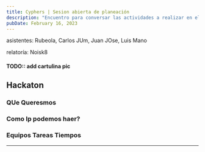 ```yaml
---
title: Cyphers | Sesion abierta de planeación
description: "Encuentro para conversar las actividades a realizar en el año"
pubDate: February 16, 2023
---
```


asistentes:
Rubeola, Carlos JUm, Juan JOse, Luis Mano

relatoría:
Noisk8




#### TODO:: add cartulina pic

## Hackaton 

### QUe Queresmos 

### Como lp podemos haer?

### Equipos Tareas Tiempos 



<BlogImage src={Pic} alt="foto acta 1" />

---
